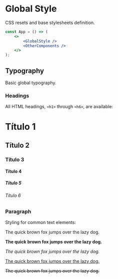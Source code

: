 
<Meta title="Styles/GlobalStyle" component={GlobalStyle} />

# Global Style

CSS resets and base stylesheets definition.

```jsx
const App = () => (
    <>
        <GlobalStyle />
        <OtherComponents />
    </>
);
```

## Typography

Basic global typography.

### Headings

All HTML headings, `<h1>` through `<h6>`, are available:

<Preview>
    <Story name="Headings">
        <div>
            <h1>Título 1</h1>
            <h2>Título 2</h2>
            <h3>Título 3</h3>
            <h4>Título 4</h4>
            <h5>Título 5</h5>
            <h6>Título 6</h6>
        </div>
    </Story>
</Preview>


### Paragraph

Styling for common text elements:

<Preview>
    <Story name="Paragraph">
        <div>
            <p>The quick brown fox jumps over the lazy dog.</p>
            <p>
                <strong>The quick brown fox jumps over the lazy dog.</strong>
            </p>
            <p>
                <em>The quick brown fox jumps over the lazy dog.</em>
            </p>
            <p>
                <u>The quick brown fox jumps over the lazy dog.</u>
            </p>
            <p>
                <s>The quick brown fox jumps over the lazy dog.</s>
            </p>
        </div>
    </Story>
</Preview>



